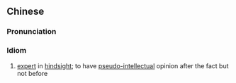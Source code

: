 {{also|事后诸葛亮}}
==Chinese==
{{zh-forms|s=事后诸葛亮 |type=23}}
{{wikipedia|lang=zh}}

===Pronunciation===
{{zh-pron
|m=shìhòu Zhū葛liàng
|c=si6 hau6 zyu1 got3 loeng6
|cat=cy
}}

===Idiom===
{{zh-idiom}}

# [[expert]] in [[hindsight]]; to have [[pseudo-intellectual]] opinion after the fact but not before